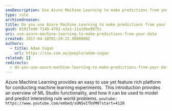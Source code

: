 ```yaml
---
seoDescription: Use Azure Machine Learning to make predictions from your data and unlock new insights with its easy-to-use and feature-rich platform.
type: rule
archivedreason:
title: Do you use Azure Machine Learning to make predictions from your data?
guid: 8191fed0-7148-4792-a3a1-11a16be9975c
uri: use-azure-machine-learning-to-make-predictions-from-your-data
created: 2017-04-18T01:29:22.0000000Z
authors:
  - title: Adam Cogan
    url: https://ssw.com.au/people/adam-cogan
related: []
redirects:
  - do-you-use-azure-machine-learning-to-make-predictions-from-your-data
---
```


Azure Machine Learning provides an easy to use yet feature rich platform for conducting machine learning experiments.  This introduction provides an overview of ML Studio functionality, and how it can be used to model and predict interesting rule world problems.
`youtube: https://www.youtube.com/embed/sUN5eIfbVM0?start=4120`